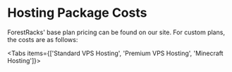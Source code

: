 
# Hosting Package Costs

ForestRacks' base plan pricing can be found on our site. For custom plans, the costs are as follows:

<Tabs items={['Standard VPS Hosting', 'Premium VPS Hosting', 'Minecraft Hosting']}>
  <Tab>

  </Tab>
  <Tab>
    
  </Tab>
  <Tab>
    
  </Tab>
</Tabs>
